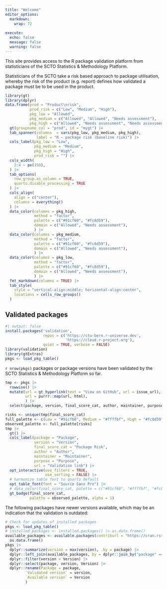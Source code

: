 ```yaml
---
title: "Welcome"
editor_options:
  markdown:
    wrap: 72
    
execute:
  echo: false
  message: false
  warning: false
---
```


This site provides access to the R package validation platform from statisticians of the
SCTO Statistics & Methodology Platform.

Statisticians of the SCTO take a risk based approach to package utilisation, whereby the risk of the product (e.g. report) defines how validated a package must be to be used in the product.

```r
library(gt)
library(dplyr)
data.frame(prod = "Product\nrisk", 
           prod_risk = c("Low", "Medium", "High"),
           pkg_low = "Allowed",
           pkg_medium = c("Allowed", "Allowed", "Needs assessment"),
           pkg_high = c("Allowed", "Needs assessment", "Needs assessment")) |> 
  gt(groupname_col = "prod", id = "mygt") |> 
  tab_spanner(columns  = vars(pkg_low, pkg_medium, pkg_high), 
              label = "R – package risk (baseline risk)") |> 
  cols_label(pkg_low = "Low", 
             pkg_medium = "Medium", 
             pkg_high = "High",
             prod_risk = "") |> 
  cols_width(
    2:4 ~ px(150),
  ) |> 
  tab_options(
    row_group.as_column = TRUE,
    quarto.disable_processing = TRUE
  ) |> 
  cols_align(
    align = c("center"),
    columns = everything()
  ) |> 
  data_color(columns = pkg_high, 
             method = "factor",
             palette = c("#91cf60", "#fc8d59"),
             domain = c("Allowed", "Needs assessment"),
             ) |> 
  data_color(columns = pkg_medium, 
             method = "factor",
             palette = c("#91cf60", "#fc8d59"),
             domain = c("Allowed", "Needs assessment"),
             ) |> 
  data_color(columns = pkg_low, 
             method = "factor",
             palette = c("#91cf60", "#fc8d59"),
             domain = c("Allowed", "Needs assessment"),
             ) |> 
  fmt_markdown(columns = TRUE) |> 
  tab_style(
    style = "vertical-align:middle; horizontal-align:center",
    locations = cells_row_groups()
  ) 
```





## Validated packages

```r
#| output: false
install.packages('validation', 
                 repos = c('https://ctu-bern.r-universe.dev', 
                           'https://cloud.r-project.org'), 
                 quiet = TRUE, verbose = FALSE)
library(validation)
library(gtExtras)
pkgs <- load_pkg_table()
```

`r nrow(pkgs)` packages or package versions have been validated by the SCTO Statistics & Methodology Platform so far.

```r
tmp <- pkgs |> 
  rowwise() |> 
  mutate(url = gt_hyperlink(text = "View on GitHub", url = issue_url),
         url = purrr::map(url, html),
         ) |> 
  select(package, version, final_score_cat, author, maintainer, purpose, url) # View()

risks <- unique(tmp$final_score_cat)
full_palette <- c(Low = "#91cf60", Medium = "#ffffbf", High = "#fc8d59")
observed_palette <- full_palette[risks]
tmp |> 
  gt() |> 
  cols_label(package = "Package",
             version = "Version",
             final_score_cat = "Package Risk",
             author = "Author",
             maintainer = "Maintainer",
             purpose = "Purpose",
             url = "Validation link") |> 
  opt_interactive(use_filters = TRUE,
                  use_sorting = FALSE) |>
  # harmonize table font to quarto default
  opt_table_font(font = "Source Sans Pro") |> 
  # data_color(final_score_cat, palette = c("#91cf60", "#ffffbf", "#fc8d59")) |> 
  gt_badge(final_score_cat, 
           palette = observed_palette, alpha = 1)
```

The following packages have newer versions available, which may be an indication that the validation is outdated:

```r
# Check for updates of installed packages
pkgs <- load_pkg_table()
# installed_packages <- installed.packages() |> as.data.frame()
available_packages <- available.packages(contriburl = "https://cran.rstudio.com/") |> 
  as.data.frame()
pkgs |> 
  dplyr::summarize(version = max(version), .by = package) |> 
  dplyr::left_join(available_packages, by = dplyr::join_by("package" == "Package")) |> #View()
  dplyr::filter(version < Version) |> 
  dplyr::select(package, version, Version) |> 
  dplyr::rename(Package = package,
         `Validated version` = version,
         `Available version` = Version
         )
```

